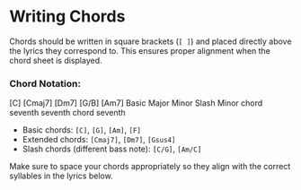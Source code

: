 
# Writing Chords

Chords should be written in square brackets (`[ ]`) and placed directly above the lyrics they correspond to. This ensures proper alignment when the chord sheet is displayed.

### Chord Notation:

<ChordSheet>
[C]    [Cmaj7]    [Dm7]    [G/B]    [Am7]
Basic    Major     Minor    Slash    Minor
chord    seventh   seventh  chord    seventh
</ChordSheet>

- Basic chords: `[C]`, `[G]`, `[Am]`, `[F]`
- Extended chords: `[Cmaj7]`, `[Dm7]`, `[Gsus4]`
- Slash chords (different bass note): `[C/G]`, `[Am/C]`

Make sure to space your chords appropriately so they align with the correct syllables in the lyrics below.